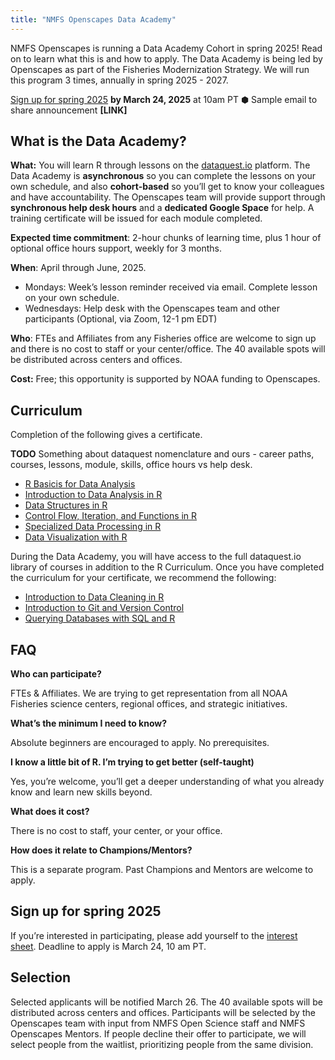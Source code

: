 ```yaml
---
title: "NMFS Openscapes Data Academy"
---
```


NMFS Openscapes is running a Data Academy Cohort in spring 2025! Read on to learn what this is and how to apply. The Data Academy is being led by Openscapes as part of the Fisheries Modernization Strategy. We will run this program 3 times, annually in spring 2025 - 2027.

[Sign up for spring 2025] **by March 24, 2025** at 10am PT ⬢ Sample email to share announcement **\[LINK\]**

## What is the Data Academy?

**What:** You will learn R through lessons on the [dataquest.io](http://dataquest.io) platform. The Data Academy is **asynchronous** so you can complete the lessons on your own schedule, and also **cohort-based** so you’ll get to know your colleagues and have accountability. The Openscapes team will provide support through **synchronous help desk hours** and a **dedicated Google Space** for help. A training certificate will be issued for each module completed.

**Expected time commitment**: 2-hour chunks of learning time, plus 1 hour of optional office hours support, weekly for 3 months.

**When**: April through June, 2025.

-   Mondays: Week’s lesson reminder received via email. Complete lesson on your own schedule.
-   Wednesdays: Help desk with the Openscapes team and other participants (Optional, via Zoom, 12-1 pm EDT)

**Who**: FTEs and Affiliates from any Fisheries office are welcome to sign up and there is no cost to staff or your center/office. The 40 available spots will be distributed across centers and offices.

**Cost:** Free; this opportunity is supported by NOAA funding to Openscapes.

## Curriculum

Completion of the following gives a certificate.

**TODO** Something about dataquest nomenclature and ours - career paths, courses, lessons, module, skills, office hours vs help desk.

-   [R Basicis for Data Analysis](https://www.dataquest.io/path/r-basics-for-data-analysis/)
-   [Introduction to Data Analysis in R](https://www.dataquest.io/course/intro-to-r-rewrite/)
-   [Data Structures in R](https://www.dataquest.io/course/datastructure-in-r-rewrite/)
-   [Control Flow, Iteration, and Functions in R](https://www.dataquest.io/course/intermediate-r/)
-   [Specialized Data Processing in R](https://www.dataquest.io/course/intermediate-r-part-two/)
-   [Data Visualization with R](https://www.dataquest.io/path/data-visualization-with-r/)

During the Data Academy, you will have access to the full dataquest.io library of courses in addition to the R Curriculum. Once you have completed the curriculum for your certificate, we recommend the following:

-   [Introduction to Data Cleaning in R](https://www.dataquest.io/course/r-data-viz-2/)
-   [Introduction to Git and Version Control](https://www.dataquest.io/course/git-and-vcs/)
-   [Querying Databases with SQL and R](https://www.dataquest.io/course/querying-databases-with-r/)

## FAQ

**Who can participate?**

FTEs & Affiliates. We are trying to get representation from all NOAA Fisheries science centers, regional offices, and strategic initiatives.

**What’s the minimum I need to know?**

Absolute beginners are encouraged to apply. No prerequisites.

**I know a little bit of R. I’m trying to get better (self-taught)**

Yes, you’re welcome, you’ll get a deeper understanding of what you already know and learn new skills beyond.

**What does it cost?**

There is no cost to staff, your center, or your office.

**How does it relate to Champions/Mentors?**

This is a separate program. Past Champions and Mentors are welcome to apply.

## Sign up for spring 2025

If you’re interested in participating, please add yourself to the [interest sheet](https://docs.google.com/spreadsheets/d/1Kzl6akKd030oz-qPzBrikVbHyrjOLR7EgG5emSDkq9Q/edit?usp=drive_link). Deadline to apply is March 24, 10 am PT.

## Selection

Selected applicants will be notified March 26. The 40 available spots will be distributed across centers and offices. Participants will be selected by the Openscapes team with input from NMFS Open Science staff and NMFS Openscapes Mentors. If people decline their offer to participate, we will select people from the waitlist, prioritizing people from the same division.
